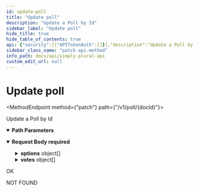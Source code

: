 ```yaml
---
id: update-poll
title: "Update poll"
description: "Update a Poll by Id"
sidebar_label: "Update poll"
hide_title: true
hide_table_of_contents: true
api: {"security":[{"APITokenAuth":[]}],"description":"Update a Poll by Id","parameters":[{"in":"path","name":"docId","schema":{"type":"string"},"required":true,"description":"String Id of the Poll"}],"requestBody":{"required":true,"content":{"application/json":{"schema":{"type":"object","properties":{"name":{"description":"Name of the poll","type":"string"},"desc":{"description":"Description of the poll","type":"string"},"allowAbstain":{"description":"Whether this poll allows abstained votes","type":"boolean"},"allowVeto":{"description":"Whether this poll allows veto votes","type":"boolean"},"custom":{"description":"Whether this poll is a custom vote with custom answers","type":"boolean"},"endTime":{"description":"Milliseconds since epoch for this timestamp/date"},"supportDescMarkdown":{"description":"Whether the description supports markdown"},"options":{"description":"The options of this poll (if custom poll)","type":"array","items":{"type":"object","properties":{"name":{"type":"string"},"color":{"type":"string"}}}},"votes":{"description":"Votes on the poll","type":"array","items":{"type":"object","properties":{"id":{"description":"ID of the member who votes","type":"string"},"comment":{"description":"Comment on the vote","type":"string"},"vote":{"description":"Option name that was voted (if not-custom, \"yes\", \"no\", \"veto\" or \"abstain\")","type":"string"}}}}},"title":"polls"}}}},"responses":{"200":{"description":"OK"},"404":{"description":"NOT FOUND"}},"tags":["Polls"],"method":"patch","path":"/v1/poll/{docId}","servers":[{"url":"https://api.apparyllis.com"},{"url":"https://devapi.apparyllis.com"}],"securitySchemes":{"APITokenAuth":{"type":"apiKey","in":"header","name":"Authorization"}},"jsonRequestBodyExample":{"name":"string","desc":"string","allowAbstain":true,"allowVeto":true,"custom":true,"options":[{"name":"string","color":"string"}],"votes":[{"id":"string","comment":"string","vote":"string"}]},"info":{"title":"Simply Plural API","description":"This API reference documents the public api endpoints. You can see a list of all public endpoints here https://github.com/ApparyllisOrg/SimplyPluralApi/blob/main/src/api/v1/routes.ts","version":"1.0"},"postman":{"name":"Update poll","description":{"content":"Update a Poll by Id","type":"text/plain"},"url":{"path":["v1","poll",":docId"],"host":["{{baseUrl}}"],"query":[],"variable":[{"disabled":false,"description":{"content":"(Required) String Id of the Poll","type":"text/plain"},"type":"any","value":"","key":"docId"}]},"header":[{"key":"Content-Type","value":"application/json"}],"method":"PATCH","body":{"mode":"raw","raw":"\"\"","options":{"raw":{"language":"json"}}},"auth":{"type":"apikey","apikey":[{"type":"any","value":"Authorization","key":"key"},{"type":"any","value":"<API Key>","key":"value"},{"type":"any","value":"header","key":"in"}]}}}
sidebar_class_name: "patch api-method"
info_path: docs/api/simply-plural-api
custom_edit_url: null
---
```



<h1 className={"openapi__heading"}>Update poll</h1>

<MethodEndpoint method={"patch"} path={"/v1/poll/{docId}"}></MethodEndpoint>



Update a Poll by Id

<details style={{"marginBottom":"1rem"}} className={"openapi-markdown__details"} data-collapsed={false} open={true}><summary style={{}}><strong>Path Parameters</strong></summary><div><ul><ParamsItem className={"paramsItem"} param={{"in":"path","name":"docId","schema":{"type":"string"},"required":true,"description":"String Id of the Poll"}}></ParamsItem></ul></div></details><MimeTabs className={"openapi-tabs__mime"}><TabItem label={"application/json"} value={"application/json-schema"}><details style={{}} className={"openapi-markdown__details"} data-collapsed={false} open={true}><summary style={{"textAlign":"left"}}><strong>Request Body</strong><strong style={{"fontSize":"var(--ifm-code-font-size)","color":"var(--openapi-required)"}}> required</strong></summary><div style={{"textAlign":"left","marginLeft":"1rem"}}></div><ul style={{"marginLeft":"1rem"}}><SchemaItem collapsible={false} name={"name"} required={false} schemaName={"string"} qualifierMessage={undefined} schema={{"description":"Name of the poll","type":"string"}}></SchemaItem><SchemaItem collapsible={false} name={"desc"} required={false} schemaName={"string"} qualifierMessage={undefined} schema={{"description":"Description of the poll","type":"string"}}></SchemaItem><SchemaItem collapsible={false} name={"allowAbstain"} required={false} schemaName={"boolean"} qualifierMessage={undefined} schema={{"description":"Whether this poll allows abstained votes","type":"boolean"}}></SchemaItem><SchemaItem collapsible={false} name={"allowVeto"} required={false} schemaName={"boolean"} qualifierMessage={undefined} schema={{"description":"Whether this poll allows veto votes","type":"boolean"}}></SchemaItem><SchemaItem collapsible={false} name={"custom"} required={false} schemaName={"boolean"} qualifierMessage={undefined} schema={{"description":"Whether this poll is a custom vote with custom answers","type":"boolean"}}></SchemaItem><SchemaItem collapsible={false} name={"endTime"} required={false} schemaName={""} qualifierMessage={undefined} schema={{"description":"Milliseconds since epoch for this timestamp/date"}}></SchemaItem><SchemaItem collapsible={false} name={"supportDescMarkdown"} required={false} schemaName={""} qualifierMessage={undefined} schema={{"description":"Whether the description supports markdown"}}></SchemaItem><SchemaItem collapsible={true} className={"schemaItem"}><details style={{}} className={"openapi-markdown__details"}><summary style={{}}><strong>options</strong><span style={{"opacity":"0.6"}}> object[]</span></summary><div style={{"marginLeft":"1rem"}}><div style={{"marginTop":".5rem","marginBottom":".5rem"}}>

The options of this poll (if custom poll)

</div><li><div style={{"fontSize":"var(--ifm-code-font-size)","opacity":"0.6","marginLeft":"-.5rem","paddingBottom":".5rem"}}>Array [</div></li><SchemaItem collapsible={false} name={"name"} required={false} schemaName={"string"} qualifierMessage={undefined} schema={{"type":"string"}}></SchemaItem><SchemaItem collapsible={false} name={"color"} required={false} schemaName={"string"} qualifierMessage={undefined} schema={{"type":"string"}}></SchemaItem><li><div style={{"fontSize":"var(--ifm-code-font-size)","opacity":"0.6","marginLeft":"-.5rem"}}>]</div></li></div></details></SchemaItem><SchemaItem collapsible={true} className={"schemaItem"}><details style={{}} className={"openapi-markdown__details"}><summary style={{}}><strong>votes</strong><span style={{"opacity":"0.6"}}> object[]</span></summary><div style={{"marginLeft":"1rem"}}><div style={{"marginTop":".5rem","marginBottom":".5rem"}}>

Votes on the poll

</div><li><div style={{"fontSize":"var(--ifm-code-font-size)","opacity":"0.6","marginLeft":"-.5rem","paddingBottom":".5rem"}}>Array [</div></li><SchemaItem collapsible={false} name={"id"} required={false} schemaName={"string"} qualifierMessage={undefined} schema={{"description":"ID of the member who votes","type":"string"}}></SchemaItem><SchemaItem collapsible={false} name={"comment"} required={false} schemaName={"string"} qualifierMessage={undefined} schema={{"description":"Comment on the vote","type":"string"}}></SchemaItem><SchemaItem collapsible={false} name={"vote"} required={false} schemaName={"string"} qualifierMessage={undefined} schema={{"description":"Option name that was voted (if not-custom, \"yes\", \"no\", \"veto\" or \"abstain\")","type":"string"}}></SchemaItem><li><div style={{"fontSize":"var(--ifm-code-font-size)","opacity":"0.6","marginLeft":"-.5rem"}}>]</div></li></div></details></SchemaItem></ul></details></TabItem></MimeTabs><div><div><ApiTabs><TabItem label={"200"} value={"200"}><div>

OK

</div><div></div></TabItem><TabItem label={"404"} value={"404"}><div>

NOT FOUND

</div><div></div></TabItem></ApiTabs></div></div>